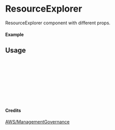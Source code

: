 
<Meta of={ResourceExplorer} title="AWS/ManagementGovernance/ResourceExplorer" />

# ResourceExplorer

ResourceExplorer component with different props.

#### Example

<Canvas of={ResourceExplorer.Primary} />

## Usage

```ts
import { ResourceExplorer } from "yadl-ui";

const Example = () => {
  return (
      <ResourceExplorer />
  );
};

export default Example;
```

#### Credits
[AWS/ManagementGovernance](https://aws-icons.com/)
